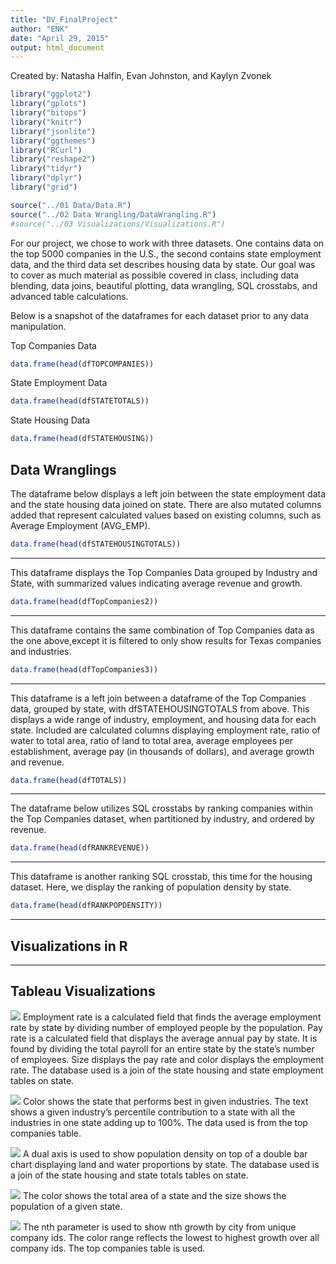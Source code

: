 ```yaml
---
title: "DV_FinalProject"
author: "ENK"
date: "April 29, 2015"
output: html_document
---
```

Created by: Natasha Halfin, Evan Johnston, and Kaylyn Zvonek 

```r
library("ggplot2")
library("gplots")
library("bitops")
library("knitr")
library("jsonlite")
library("ggthemes")
library("RCurl")
library("reshape2")
library("tidyr")
library("dplyr")
library("grid")

source("../01 Data/Data.R")
source("../02 Data Wrangling/DataWrangling.R")
#source("../03 Visualizations/Visualizations.R")
```


For our project, we chose to work with three datasets. One contains data on the top 5000 companies in the U.S., the second contains state employment data, and the third data set describes housing data by state. Our goal was to cover as much material as possible covered in class, including data blending, data joins, beautiful plotting, data wrangling, SQL crosstabs, and advanced table calculations.

Below is a snapshot of the dataframes for each dataset prior to any data manipulation.

Top Companies Data

```r
data.frame(head(dfTOPCOMPANIES))
```

State Employment Data
```r
data.frame(head(dfSTATETOTALS))
```

State Housing Data
```r
data.frame(head(dfSTATEHOUSING))
```


## Data Wranglings

The dataframe below displays a left join between the state employment data and the state housing data joined on state. There are also mutated columns added that represent calculated values based on existing columns, such as Average Employment (AVG_EMP).
```r
data.frame(head(dfSTATEHOUSINGTOTALS))
```
**************
This dataframe displays the Top Companies Data grouped by Industry and State, with summarized values indicating average revenue and growth.
```r
data.frame(head(dfTopCompanies2))
```
**************

This dataframe contains the same combination of Top Companies data as the one above,except it is filtered to only show results for Texas companies and industries.
```r
data.frame(head(dfTopCompanies3))
```
**************

This dataframe is a left join between a dataframe of the Top Companies data, grouped by state, with dfSTATEHOUSINGTOTALS from above. This displays a wide range of industry, employment, and housing data for each state. Included are calculated columns displaying employment rate, ratio of water to total area, ratio of land to total area, average employees per establishment, average pay (in thousands of dollars), and average growth and revenue.
```r
data.frame(head(dfTOTALS))

```

****************
The dataframe below utilizes SQL crosstabs by ranking companies within the Top Companies dataset, when partitioned by industry, and ordered by revenue.
```r
data.frame(head(dfRANKREVENUE))
```
*************

This dataframe is another ranking SQL crosstab, this time for the housing dataset. Here, we display the ranking of population density by state.
```r
data.frame(head(dfRANKPOPDENSITY))
```
************
## Visualizations in R
***************
## Tableau Visualizations
![](./EmploymentPayState.png)
Employment rate is a calculated field that finds the average employment rate by state by dividing number of employed people by the population. Pay rate is a calculated field that displays the average annual pay by state. It is found by dividing the total payroll for an entire state by the state's number of employees. Size displays the pay rate and color displays the employment rate. The database used is a join of the state housing and state employment tables on state.   

![](./IndustryStateEarnings.png)
Color shows the state that performs best in given industries. The text shows a given industry's percentile contribution to a state with all the industries in one state adding up to 100%. The data used is from the top companies table. 

![](./LandWaterHousing.png)
A dual axis is used to show population density on top of a double bar chart displaying land and water proportions by state. The database used is a join of the state housing and state totals tables on state. 

![](./PopulationvsArea.jpg)
The color shows the total area of a state and the size shows the population of a given state.

![](./CityGrowthNth.png)
The nth parameter is used to show nth growth by city from unique company ids. The color range reflects the lowest to highest growth over all company ids. The top companies table is used.  

